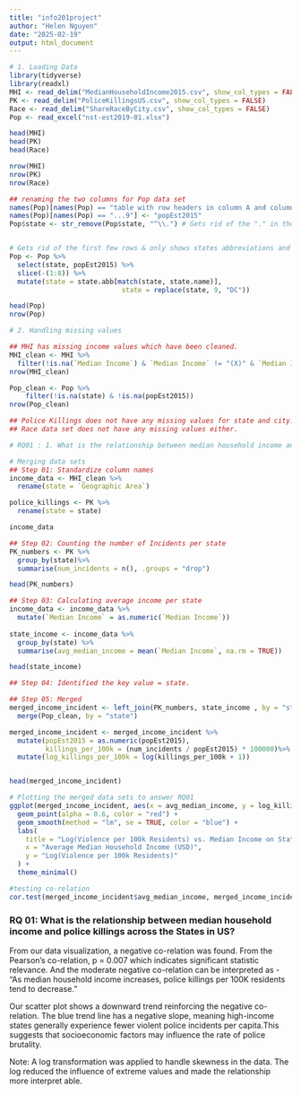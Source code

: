 ```yaml
---
title: "info201project"
author: "Helen Nguyen"
date: "2025-02-19"
output: html_document
---
```


```r
# 1. Loading Data
library(tidyverse)
library(readxl)
MHI <- read_delim("MedianHouseholdIncome2015.csv", show_col_types = FALSE)
PK <- read_delim("PoliceKillingsUS.csv", show_col_types = FALSE)
Race <- read_delim("ShareRaceByCity.csv", show_col_types = FALSE)
Pop <- read_excel("nst-est2019-01.xlsx")

head(MHI)
head(PK)
head(Race)

nrow(MHI)
nrow(PK)
nrow(Race)

## renaming the two columns for Pop data set
names(Pop)[names(Pop) == "table with row headers in column A and column headers in rows 3 through 4. (leading dots indicate sub-parts)"] <- "state"
names(Pop)[names(Pop) == "...9"] <- "popEst2015"
Pop$state <- str_remove(Pop$state, "^\\.") # Gets rid of the "." in the data for States


# Gets rid of the first few rows & only shows states abbreviations and population during 2015
Pop <- Pop %>%
  select(state, popEst2015) %>%
  slice(-(1:8)) %>%
  mutate(state = state.abb[match(state, state.name)], 
                            state = replace(state, 9, "DC"))

head(Pop)
nrow(Pop)
```


```r
# 2. Handling missing values

## MHI has missing income values which have been cleaned.
MHI_clean <- MHI %>%
  filter(!is.na(`Median Income`) & `Median Income` != "(X)" & `Median Income` != "-")
nrow(MHI_clean)

Pop_clean <- Pop %>%
    filter(!is.na(state) & !is.na(popEst2015))
nrow(Pop_clean)

## Police Killings does not have any missing values for state and city.
## Race data set does not have any missing values either.

```

```r
# RQ01 : 1.	What is the relationship between median household income and police killings in US cities?

# Merging data sets
## Step 01: Standardize column names
income_data <- MHI_clean %>%
  rename(state = `Geographic Area`)

police_killings <- PK %>%
  rename(state = state)

income_data

## Step 02: Counting the number of Incidents per state
PK_numbers <- PK %>%
  group_by(state)%>%
  summarise(num_incidents = n(), .groups = "drop")

head(PK_numbers)

## Step 03: Calculating average income per state
income_data <- income_data %>%
  mutate(`Median Income` = as.numeric(`Median Income`))
  
state_income <- income_data %>%
  group_by(state) %>%
  summarise(avg_median_income = mean(`Median Income`, na.rm = TRUE))

head(state_income)

## Step 04: Identified the key value = state.

## Step 05: Merged
merged_income_incident <- left_join(PK_numbers, state_income , by = "state") %>%
  merge(Pop_clean, by = "state")

merged_income_incident <- merged_income_incident %>%
  mutate(popEst2015 = as.numeric(popEst2015),
         killings_per_100k = (num_incidents / popEst2015) * 100000)%>%
  mutate(log_killings_per_100k = log(killings_per_100k + 1))


head(merged_income_incident)

```

```r
# Plotting the merged data sets to answer RQ01
ggplot(merged_income_incident, aes(x = avg_median_income, y = log_killings_per_100k)) +
  geom_point(alpha = 0.6, color = "red") +
  geom_smooth(method = "lm", se = TRUE, color = "blue") + 
  labs(
    title = "Log(Violence per 100k Residents) vs. Median Income on State Level (2015)",
    x = "Average Median Household Income (USD)",
    y = "Log(Violence per 100k Residents)"
  ) +
  theme_minimal()
```

```r
#testing co-relation
cor.test(merged_income_incident$avg_median_income, merged_income_incident$log_killings_per_100k, method = "pearson")
```
### RQ 01: What is the relationship between median household income and police killings across the States in US?
From our data visualization, a negative co-relation was found. From the Pearson's co-relation, p = 0.007 which indicates significant statistic relevance. And the moderate negative co-relation can be interpreted as - "As median household income increases, police killings per 100K residents tend to decrease."

Our scatter plot shows a downward trend reinforcing the negative co-relation. The blue trend line has a negative slope, meaning high-income states generally experience fewer violent police incidents per capita.This suggests that socioeconomic factors may influence the rate of police brutality.

Note: A log transformation was applied to handle skewness in the data. The log reduced the influence of extreme values and made the relationship more interpret able.